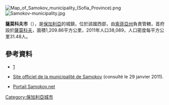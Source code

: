 [[Image:Map_of_Samokov_municipality_(Sofia_Province).png|right]]
[[Image:Samokov-municipality.jpg|thumb]]

'''薩莫科夫市'''（{{lang-bg|Самоков}}），是[[保加利亞|保加利亞]]的城鎮，位於該國西部，由[[索菲亞州|索菲亞州]]負責管轄，首府設於[[薩莫科夫|薩莫科夫]]，面積1,209.86平方公里，2011年人口38,089，人口密度每平方公里31.48人。

==參考資料==
* [http://www.samokov.bg/] {{Wayback|url=http://www.samokov.bg/ |date=20061004041956 }}
* {{bg}} [http://www.samokov.bg/ Site officiel de la municipalité de Samokov] {{Wayback|url=http://www.samokov.bg/ |date=20061004041956 }} (consulté le 29 janvier 2011).
* {{bg}} [http://www.samokov.net/ Portail Samokov.net] {{Wayback|url=http://www.samokov.net/ |date=20200919130649 }}

{{Bulgaria-geo-stub}}
[[Category:保加利亞城市|Category:保加利亞城市]]